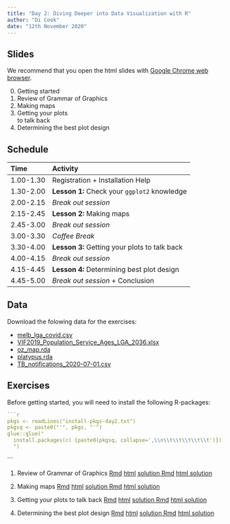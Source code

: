 ```yaml
---
title: "Day 2: Diving Deeper into Data Visualization with R"
author: "Di Cook"
date: "12th November 2020"
---
```


## Slides

We recommend that you open the html slides <i class="fas fa-link"></i> with [Google Chrome web browser](https://www.google.com/intl/en_au/chrome/). 

0. Getting started [<i class="fas fa-link"></i>](slides/day2-session0.html) [<i class="fas fa-file-pdf"></i>](slides/day2-session0.pdf)
1. Review of Grammar of Graphics [<i class="fas fa-link"></i>](slides/day2-session1.html) [<i class="fas fa-file-pdf"></i>](slides/day2-session1.pdf)
2. Making maps [<i class="fas fa-link"></i>](slides/day2-session2.html) [<i class="fas fa-file-pdf"></i>](slides/day2-session2.pdf)
3. Getting your plots <br> to talk back [<i class="fas fa-link"></i>](slides/day2-session3.html) [<i class="fas fa-file-pdf"></i>](slides/day2-session3.pdf)
4. Determining the best plot design [<i class="fas fa-link"></i>](slides/day2-session4.html) [<i class="fas fa-file-pdf"></i>](slides/day2-session4.pdf)

## Schedule

Time | Activity 
:----|:---
1.00-1.30 | Registration + Installation Help
1.30-2.00 | **Lesson 1:** Check your `ggplot2` knowledge
2.00-2.15 |  *Break out session*
2.15-2.45 | **Lesson 2:** Making maps 
2.45-3.00 | *Break out session*
3.00-3.30 | *Coffee Break*
3.30-4.00 | **Lesson 3:** Getting your plots to talk back 
4.00-4.15 | *Break out session*
4.15-4.45 | **Lesson 4:** Determining best plot design
4.45-5.00 | *Break out session* + Conclusion

## Data

Download the folowing data for the exercises:

* <a href="data/melb_lga_covid.csv" download>melb_lga_covid.csv</a>
* <a href="data/VIF2019_Population_Service_Ages_LGA_2036.xlsx" download>VIF2019_Population_Service_Ages_LGA_2036.xlsx</a>
* <a href="data/oz_map.rda" download>oz_map.rda</a>
* <a href="data/platypus.rda" download>platypus.rda</a>
* <a href="data/TB_notifications_2020-07-01.csv" download>TB_notifications_2020-07-01.csv</a>



## Exercises

Before getting started, you will need to install the following R-packages:

```r
```r
pkgs <- readLines("install-pkgs-day2.txt")
pkgsq <- paste0("'", pkgs, "'")
glue::glue("
  install.packages(c( {paste0(pkgsq, collapse=',\\n\\t\\t\\t\\t\\t')}))
  ")
```
```




1. Review of Grammar of Graphics <a class="tag" href="exercises/day2-exercise-01.Rmd" download><i class="fas fa-download"></i> Rmd</a> <a class="tag" href="exercises/day2-exercise-01.html" target="_blank"><i class="fas fa-globe"></i> html</a> <a class="tag" href="exercises/day2-exercise-01-solution.Rmd" download><i class="fas fa-download"></i> solution Rmd</a> <a class="tag" href="exercises/day2-exercise-01-solution.html" target="_blank"><i class="fas fa-globe"></i> html solution</a>

2. Making maps <a class="tag" href="exercises/day2-exercise-02.Rmd" download><i class="fas fa-download"></i> Rmd</a> <a class="tag" href="exercises/day2-exercise-02.html" target="_blank"><i class="fas fa-globe"></i> html</a> <a class="tag" href="exercises/day2-exercise-02-solution.Rmd" download><i class="fas fa-download"></i> solution Rmd</a> <a class="tag" href="exercises/day2-exercise-02-solution.html" target="_blank"><i class="fas fa-globe"></i> html solution</a>


3. Getting your plots to talk back <a class="tag" href="exercises/day2-exercise-03.Rmd" download><i class="fas fa-download"></i> Rmd</a> <a class="tag" href="exercises/day2-exercise-03.html" target="_blank"><i class="fas fa-globe"></i> html</a> <a class="tag" href="exercises/day2-exercise-03-solution.Rmd" download><i class="fas fa-download"></i> solution Rmd</a> <a class="tag" href="exercises/day2-exercise-03-solution.html" target="_blank"><i class="fas fa-globe"></i> html solution</a>

4. Determining the best plot design <a class="tag" href="exercises/day2-exercise-04.Rmd" download><i class="fas fa-download"></i> Rmd</a> <a class="tag" href="exercises/day2-exercise-04.html" target="_blank"><i class="fas fa-globe"></i> html</a> <a class="tag" href="exercises/day2-exercise-04-solution.Rmd" download><i class="fas fa-download"></i> solution Rmd</a> <a class="tag" href="exercises/day2-exercise-04-solution.html" target="_blank"><i class="fas fa-globe"></i> html solution</a>
